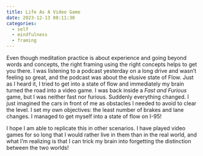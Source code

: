 ```yaml
---
title: Life As A Video Game
date: 2023-12-13 08:11:30
categories:
  - self
  - mindfulness
  - framing
---
```


Even though meditation practice is about experience and going beyond words and concepts, the right framing using the right concepts helps to get you there. I was listening to a podcast yesterday on a long drive and wasn't feeling so great, and the podcast was about the elusive state of Flow. Just as I heard it, I tried to get into a state of flow and immediately my brain turned the road into a video game. I was back inside a *Fast and Furious* game, but I was neither fast nor furious. Suddenly everything changed. I just imagined the cars in front of me as obstacles I needed to avoid to clear the level. I set my own objectives: the least number of brakes and lane changes. I managed to get myself into a state of flow on I-95!

I hope I am able to replicate this in other scenarios. I have played video games for so long that I would rather live in them than in the real world, and what I'm realizing is that I can trick my brain into forgetting the distinction between the two worlds!
